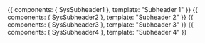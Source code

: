 

<Meta title="Components|Subheader" />

<Story name="sys-subheader-1" height="150px">
  {{
    components: { SysSubheader1 },
    template: "<sys-subheader-1>Subheader 1</sys-subheader-1>"
  }}
</Story>

<Props of={SysSubheader1} />

<Story name="sys-subheader-2" height="150px">
  {{
    components: { SysSubheader2 },
    template: "<sys-subheader-2>Subheader 2</sys-subheader-2>"
  }}
</Story>

<Props of={SysSubheader2} />

<Story name="sys-subheader-3" height="150px">
  {{
    components: { SysSubheader3 },
    template: "<sys-subheader-3>Subheader 3</sys-subheader-3>"
  }}
</Story>

<Props of={SysSubheader3} />

<Story name="sys-subheader-4" height="150px">
  {{
    components: { SysSubheader4 },
    template: "<sys-subheader-4>Subheader 4</sys-subheader-4>"
  }}
</Story>

<Props of={SysSubheader4} />
